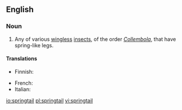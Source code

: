 ==English==

===Noun===
{{wikipedia}}
{{en-noun}}

# Any of various [[wingless]] [[insect]]s, of the order ''[[Collembola]]'', that have spring-like legs.

====Translations====
{{trans-top|springtail}}
* Finnish: {{t-|fi|hyppyhäntäinen}}
{{trans-mid}}
* French: {{t|fr|collembole|m}}
* Italian: {{t-|it|collembolo|m}}
{{trans-bottom}}

[[io:springtail]]
[[pl:springtail]]
[[vi:springtail]]